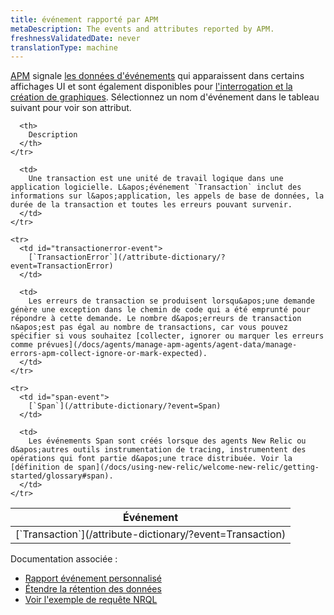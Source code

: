 ```yaml
---
title: événement rapporté par APM
metaDescription: The events and attributes reported by APM.
freshnessValidatedDate: never
translationType: machine
---
```


[APM](/docs/apm/new-relic-apm/getting-started) signale [les données d&apos;événements](/docs/using-new-relic/data/understand-data/new-relic-data-types#event-data) qui apparaissent dans certains affichages UI et sont également disponibles pour [l&apos;interrogation et la création de graphiques](/docs/using-new-relic/data/understand-data/query-new-relic-data). Sélectionnez un nom d&apos;événement dans le tableau suivant pour voir son attribut.

<table>
  <thead>
    <tr>
      <th style={{ width: "250px" }}>
        Événement
      </th>

      <th>
        Description
      </th>
    </tr>
  </thead>

  <tbody>
    <tr>
      <td id="transaction-event">
        [`Transaction`](/attribute-dictionary/?event=Transaction)
      </td>

      <td>
        Une transaction est une unité de travail logique dans une application logicielle. L&apos;événement `Transaction` inclut des informations sur l&apos;application, les appels de base de données, la durée de la transaction et toutes les erreurs pouvant survenir.
      </td>
    </tr>

    <tr>
      <td id="transactionerror-event">
        [`TransactionError`](/attribute-dictionary/?event=TransactionError)
      </td>

      <td>
        Les erreurs de transaction se produisent lorsqu&apos;une demande génère une exception dans le chemin de code qui a été emprunté pour répondre à cette demande. Le nombre d&apos;erreurs de transaction n&apos;est pas égal au nombre de transactions, car vous pouvez spécifier si vous souhaitez [collecter, ignorer ou marquer les erreurs comme prévues](/docs/agents/manage-apm-agents/agent-data/manage-errors-apm-collect-ignore-or-mark-expected).
      </td>
    </tr>

    <tr>
      <td id="span-event">
        [`Span`](/attribute-dictionary/?event=Span)
      </td>

      <td>
        Les événements Span sont créés lorsque des agents New Relic ou d&apos;autres outils instrumentation de tracing, instrumentent des opérations qui font partie d&apos;une trace distribuée. Voir la [définition de span](/docs/using-new-relic/welcome-new-relic/getting-started/glossary#span).
      </td>
    </tr>
  </tbody>
</table>

Documentation associée :

* [Rapport événement personnalisé](/docs/insights/insights-data-sources/custom-data/report-custom-event-data)
* [Étendre la rétention des données](/docs/insights/use-insights-ui/manage-account-data/extend-event-data-retention)
* [Voir l&apos;exemple de requête NRQL](/docs/query-your-data/nrql-new-relic-query-language/nrql-query-tutorials/app-data-nrql-query-examples)